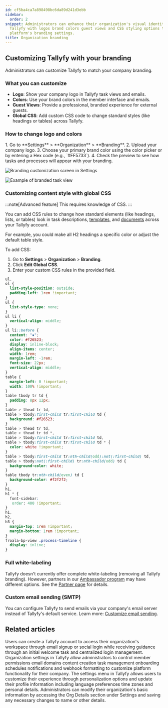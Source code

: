 ```yaml
---
id: cf5ba4ca7a898498bc6da89d241d3ebb
sidebar:
  order: 2
snippet: Administrators can enhance their organization's visual identity by customizing
  Tallyfy with logos brand colors guest views and CSS styling options through the
  platform's branding settings.
title: Organization branding
---
```



## Customizing Tallyfy with your branding

Administrators can customize Tallyfy to match your company branding.

### What you can customize

*   **Logo**: Show your company logo in Tallyfy task views and emails.
*   **Colors**: Use your brand colors in the member interface and emails.
*   **Guest Views**: Provide a professional, branded experience for external guests.
*   **Global CSS**: Add custom CSS code to change standard styles (like headings or tables) across Tallyfy.

### How to change logo and colors

<Steps>
1.  Go to **Settings** > **Organization** > **Branding**.
2.  Upload your company logo.
3.  Choose your primary brand color using the color picker or by entering a Hex code (e.g., `#FF5733`).
4.  Check the preview to see how tasks and processes will appear with your branding.
</Steps>

![Branding customization screen in Settings](https://screenshots.tallyfy.com/tallyfy%2Fpro%2Fdesktop-light-customizing-branding.png)

![Example of branded task view](https://screenshots.tallyfy.com/tallyfy%2Fpro%2Fdesktop-light-see-brandingcolors-tasks.png)

### Customizing content style with global CSS

:::note[Advanced feature]
This requires knowledge of CSS.
:::

You can add CSS rules to change how standard elements (like headings, lists, or tables) look in task descriptions, [templates](/products/pro/documenting/templates/), and [documents](/products/pro/documenting/documents/) across your Tallyfy account.

For example, you could make all H2 headings a specific color or adjust the default table style.

To add CSS:
<Steps>
1. Go to **Settings** > **Organization** > **Branding**.
2. Click **Edit Global CSS**.
3. Enter your custom CSS rules in the provided field.
</Steps>

```css
ul,
ol {
  list-style-position: outside;
  padding-left: 1rem !important;
}
ul {
  list-style-type: none;
}
ul li {
  vertical-align: middle;
}
ul li::before {
  content: "▪";
  color: #f26523;
  display: inline-block;
  align-items: center;
  width: 1rem;
  margin-left: -1rem;
  font-size: 22px;
  vertical-align: middle;
}
table {
  margin-left: 0 !important;
  width: 100% !important;
}
table tbody tr td {
  padding: 8px 12px;
}
table > thead tr td,
table > tbody:first-child tr:first-child td {
  background: #f26523;
}
table > thead tr td,
table > thead tr td *,
table > tbody:first-child tr:first-child td,
table > tbody:first-child tr:first-child td * {
  color: white !important;
}
table > tbody:first-child tr:nth-child(odd):not(:first-child) td,
table > tbody:not(:first-child) tr:nth-child(odd) td {
  background-color: white;
}
table tbody tr:nth-child(even) td {
  background-color: #f2f2f2;
}
h1,
h1 * {
  font-sidebar:
   order: 400 !important;
}
h1,
h2,
h3 {
  margin-top: 1rem !important;
  margin-bottom: 1rem !important;
}
froala-bp-view .process-timeline {
  display: inline;
}
```

### Full white-labeling

Tallyfy doesn't currently offer complete white-labeling (removing all Tallyfy branding). However, partners in our [Ambassador program](https://tallyfy.com/partners/) may have different options. See the [Partner page](https://tallyfy.com/partners/) for details.

### Custom email sending (SMTP)

You can configure Tallyfy to send emails via your company's email server instead of Tallyfy's default service. Learn more: [Customize email sending](/products/pro/integrations/email/how-to-set-up-custom-smtp-in-tallyfy/).


## Related articles
<CardGrid>
<LinkTitleCard header="<b>Tutorials > Create an organization</b>" href="/products/pro/tutorials/how-can-i-create-a-new-tallyfy-account/" > Users can create a Tallyfy account to access their organization's workspace through email signup or social login while receiving guidance through an initial welcome task and centralized login management. </LinkTitleCard>
<LinkTitleCard header="<b>Org Settings > Organization customization settings</b>" href="/products/pro/settings/org-settings/organization-customization-settings/" > Organization settings in Tallyfy allow administrators to control member permissions email domains content creation task management onboarding schedules notifications and webhook formatting to customize platform functionality for their company. </LinkTitleCard>
<LinkTitleCard header="<b>Personal Settings > Personalization settings</b>" href="/products/pro/settings/personal-settings/personalization-settings/" > The settings menu in Tallyfy allows users to customize their experience through personalization options and update their profile information including language preferences time zones and personal details. </LinkTitleCard>
<LinkTitleCard header="<b>Org Settings > Update organization details</b>" href="/products/pro/settings/org-settings/how-can-i-update-my-organization-details/" > Administrators can modify their organization's basic information by accessing the Org Details section under Settings and saving any necessary changes to name or other details. </LinkTitleCard>
</CardGrid>